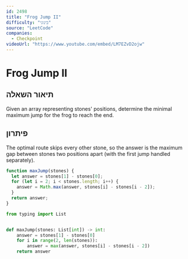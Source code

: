 ```yaml
---
id: 2498
title: "Frog Jump II"
difficulty: "בינוני"
source: "LeetCode"
companies:
  - Checkpoint
videoUrl: "https://www.youtube.com/embed/LM7EZvD2ojw"
---
```


# Frog Jump II

## תיאור השאלה

Given an array representing stones' positions, determine the minimal maximum jump for the frog to reach the end.

## פיתרון

The optimal route skips every other stone, so the answer is the maximum gap between stones two positions apart (with the first jump handled separately).

```javascript
function maxJump(stones) {
  let answer = stones[1] - stones[0];
  for (let i = 2; i < stones.length; i++) {
    answer = Math.max(answer, stones[i] - stones[i - 2]);
  }
  return answer;
}
```

```python
from typing import List


def maxJump(stones: List[int]) -> int:
    answer = stones[1] - stones[0]
    for i in range(2, len(stones)):
        answer = max(answer, stones[i] - stones[i - 2])
    return answer
```

